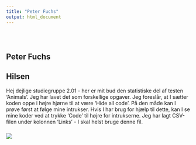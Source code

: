 ```yaml
---
title: "Peter Fuchs"
output: html_document
---
```


<style type="text/css">
.title {
  display: none;
}

#getting-started img {
  margin-right: 10px;
}

</style>

<div class="row" style="padding-top: 30px;">
<div class="col-sm-6">

# **Peter Fuchs**

## Hilsen

Hej dejlige studiegruppe 2.01 - her er mit bud den statistiske del af testen 'Animals'. 
Jeg har lavet det som forskellige opgaver.
Jeg foreslår, at I sætter koden oppe i højre hjørne til at være 'Hide all code'. På den måde kan I prøve først at følge mine intrukser. Hvis I har brug for hjælp til dette, kan I se mine koder ved at trykke 'Code' til højre for intrukserne.
Jeg har lagt CSV-filen under kolonnen 'Links' - I skal helst bruge denne fil.


</div>
<div class="col-sm-6">

### [](https://crumplab.github.io)

<a href = "https://crumplab.github.io">
![](https://meme.xyz/uploads/posts/t/l-36692-going-to-see-if-my-code-works-800-lines-of-codes-900-errors.jpg)
</a>
</div>
